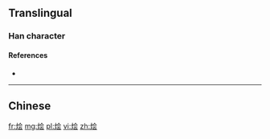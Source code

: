 {{also|燴}}
==Translingual==

===Han character===
{{Han char|rn=86|rad=火|as=06|sn=10|four=|canj=FOMI|ids=⿰火会}}

====References====
* {{Han ref|kx=0671.081|hdz=32200.120|uh=70E9|ud=28905}}

----

==Chinese==
{{zh-see|燴}}

[[fr:烩]]
[[mg:烩]]
[[pl:烩]]
[[vi:烩]]
[[zh:烩]]